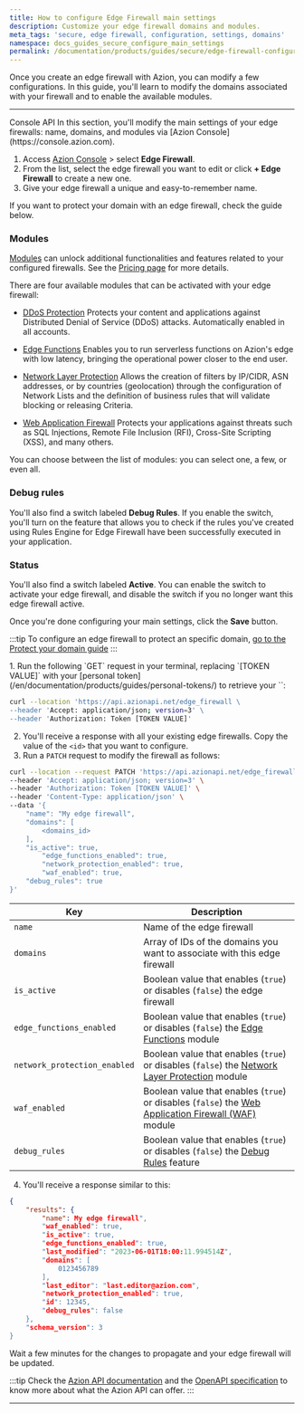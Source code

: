 ```yaml
---
title: How to configure Edge Firewall main settings
description: Customize your edge firewall domains and modules.
meta_tags: 'secure, edge firewall, configuration, settings, domains'
namespace: docs_guides_secure_configure_main_settings
permalink: /documentation/products/guides/secure/edge-firewall-configure-main-settings/
---
```




Once you create an edge firewall with Azion, you can modify a few configurations. In this guide, you'll learn to modify the domains associated with your firewall and to enable the available modules.

---

<Tabs client:visible>
    <Fragment slot="tab.console">Console</Fragment>
    <Fragment slot="tab.api">API</Fragment>

<Fragment slot="panel.console">
In this section, you'll modify the main settings of your edge firewalls: name, domains, and modules via [Azion Console](https://console.azion.com).

1. Access [Azion Console](/en/documentation/products/guides/how-to-access-azion-console/) > select **Edge Firewall**.
2. From the list, select the edge firewall you want to edit or click **+ Edge Firewall** to create a new one.
3. Give your edge firewall a unique and easy-to-remember name.

If you want to protect your domain with an edge firewall, check the guide below.
<LinkButton link="/en/documentation/products/guides/secure/edge-firewall-protect-your-domain/" label="go to How to protect your domain" severity="secondary" />

### Modules

[Modules](/en/documentation/products/secure/edge-firewall/#about-edge-firewall-modules) can unlock additional functionalities and features related to your configured firewalls. See the [Pricing page](/en/documentation/products/pricing/) for more details.

There are four available modules that can be activated with your edge firewall:

- <Tag severity="info" client:only="vue">[DDoS Protection](/en/documentation/products/secure/edge-firewall/ddos-protection/)</Tag>
Protects your content and applications against Distributed Denial of Service (DDoS) attacks. Automatically enabled in all accounts.

- <Tag severity="info" client:only="vue">[Edge Functions](/en/documentation/products/secure/edge-firewall/edge-functions/)</Tag>
Enables you to run serverless functions on Azion's edge with low latency, bringing the operational power closer to the end user.

- <Tag severity="info" client:only="vue">[Network Layer Protection](/en/documentation/products/secure/edge-firewall/network-layer-protection/)</Tag>
Allows the creation of filters by IP/CIDR, ASN addresses, or by countries (geolocation) through the configuration of Network Lists and the definition of business rules that will validate blocking or releasing Criteria.

- <Tag severity="info" client:only="vue">[Web Application Firewall](/en/documentation/products/secure/edge-firewall/web-application-firewall/)</Tag> Protects your applications against threats such as SQL Injections, Remote File Inclusion (RFI), Cross-Site Scripting (XSS), and many others.

You can choose between the list of modules: you can select one, a few, or even all.

### Debug rules

You'll also find a switch labeled **Debug Rules**. If you enable the switch, you'll turn on the feature that allows you to check if the rules you've created using Rules Engine for Edge Firewall have been successfully executed in your application.

<LinkButton link="/en/documentation/products/guides/debug-rules/" label="go to How to debug rules guide" severity="secondary" />

### Status

You'll also find a switch labeled **Active**. You can enable the switch to activate your edge firewall, and disable the switch if you no longer want this edge firewall active.

Once you're done configuring your main settings, click the **Save** button.

:::tip
To configure an edge firewall to protect an specific domain, [go to the Protect your domain guide](/en/documentation/products/guides/secure/edge-firewall-protect-your-domain/)
:::
</Fragment>

<Fragment slot="panel.api">
1. Run the following `GET` request in your terminal, replacing `[TOKEN VALUE]` with your [personal token](/en/documentation/products/guides/personal-tokens/) to retrieve your `<edge_firewall_id>`:

```bash
curl --location 'https://api.azionapi.net/edge_firewall \
--header 'Accept: application/json; version=3' \
--header 'Authorization: Token [TOKEN VALUE]'
```

2. You'll receive a response with all your existing edge firewalls. Copy the value of the `<id>` that you want to configure.
3. Run a `PATCH` request to modify the firewall as follows:

```bash
curl --location --request PATCH 'https://api.azionapi.net/edge_firewall/<edge_firewall_id>' \
--header 'Accept: application/json; version=3' \
--header 'Authorization: Token [TOKEN VALUE]' \
--header 'Content-Type: application/json' \
--data '{
    "name": "My edge firewall",
    "domains": [
        <domains_id>
    ],
    "is_active": true,
        "edge_functions_enabled": true,
        "network_protection_enabled": true,
        "waf_enabled": true,
    "debug_rules": true
}'
```

| Key | Description |
| --- | --- |
| `name` | Name of the edge firewall |
| `domains` | Array of IDs of the domains you want to associate with this edge firewall |
| `is_active` | Boolean value that enables (`true`) or disables (`false`) the edge firewall |
| `edge_functions_enabled` | Boolean value that enables (`true`) or disables (`false`) the [Edge Functions](/en/documentation/products/secure/edge-firewall/edge-functions/) module |
| `network_protection_enabled` | Boolean value that enables (`true`) or disables (`false`) the [Network Layer Protection](/en/documentation/products/secure/edge-firewall/network-layer-protection/) module |
| `waf_enabled` | Boolean value that enables (`true`) or disables (`false`) the [Web Application Firewall (WAF)](/en/documentation/products/secure/edge-firewall/web-application-firewall/) module |
| `debug_rules` | Boolean value that enables (`true`) or disables (`false`) the [Debug Rules](/en/documentation/products/guides/debug-rules/) feature |

4. You'll receive a response similar to this:

```json
{
    "results": {
        "name": My edge firewall",
        "waf_enabled": true,
        "is_active": true,
        "edge_functions_enabled": true,
        "last_modified": "2023-06-01T18:00:11.994514Z",
        "domains": [
            0123456789
        ],
        "last_editor": "last.editor@azion.com",
        "network_protection_enabled": true,
        "id": 12345,
        "debug_rules": false
    },
    "schema_version": 3
}
```

Wait a few minutes for the changes to propagate and your edge firewall will be updated.

:::tip
Check the [Azion API documentation](https://api.azion.com/) and the [OpenAPI specification](https://github.com/aziontech/azionapi-openapi/) to know more about what the Azion API can offer.
:::
</Fragment>

</Tabs>

---